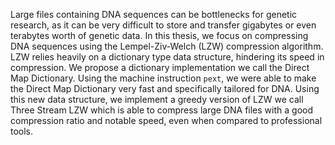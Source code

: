  Large files containing DNA sequences can be bottlenecks for genetic research, as it can be very difficult to store and transfer gigabytes or even terabytes worth of genetic data. In this thesis, we focus on compressing DNA sequences using the Lempel-Ziv-Welch (LZW) compression algorithm. LZW relies heavily on a dictionary type data structure, hindering its speed in compression. We propose a dictionary implementation we call the Direct Map Dictionary. Using the machine instruction `pext`, we were able to make the Direct Map Dictionary very fast and specifically tailored for DNA. Using this new data structure, we implement a greedy version of LZW we call Three Stream LZW which is able to compress large DNA files with a good compression ratio and notable speed, even when compared to professional tools.
